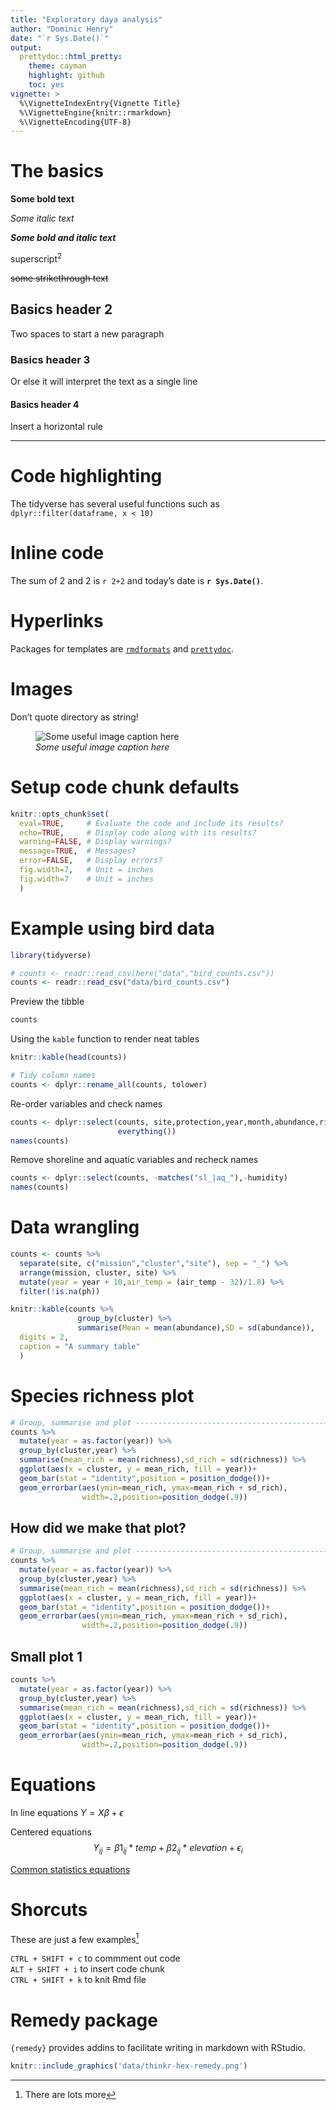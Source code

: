 ```yaml
---
title: "Exploratory daya analysis"
author: "Dominic Henry"
date: "`r Sys.Date()`"
output:
  prettydoc::html_pretty:
    theme: cayman
    highlight: github
    toc: yes
vignette: >
  %\VignetteIndexEntry{Vignette Title}
  %\VignetteEngine{knitr::rmarkdown}
  %\VignetteEncoding{UTF-8}
---
```


# The basics

**Some bold text**  

*Some italic text*  

***Some bold and italic text***

superscript^2^

~~some strikethrough text~~

## Basics header 2

Two spaces to start a new paragraph  

### Basics header 3

Or else
it will interpret the
text as a single
line

#### Basics header 4

Insert a horizontal rule  

***

# Code highlighting

The tidyverse has several useful functions such as `dplyr::filter(dataframe, x < 10)`

# Inline code

The sum of 2 and 2 is `r 2+2` and today's date is **`r Sys.Date()`**.

# Hyperlinks

Packages for templates  are [`rmdformats`](https://github.com/juba/rmdformats) and [`prettydoc`](https://github.com/yixuan/prettydoc).

# Images 

Don't quote directory as string!

![*Some useful image caption here*](data/rmd_hex_small.png)


# Setup code chunk defaults

```r
knitr::opts_chunk$set(
  eval=TRUE,     # Evaluate the code and include its results?
  echo=TRUE,     # Display code along with its results?
  warning=FALSE, # Display warnings?
  message=TRUE,  # Messages?
  error=FALSE,   # Display errors?
  fig.width=7,   # Unit = inches
  fig.width=7    # Unit = inches
  )
```

# Example using bird data

```r
library(tidyverse)
```

```r
# counts <- readr::read_csv(here("data","bird_counts.csv"))
counts <- readr::read_csv("data/bird_counts.csv")
```

Preview the tibble

```r
counts
```

Using the `kable` function to render neat tables

```r
knitr::kable(head(counts))
```


```r
# Tidy column names 
counts <- dplyr::rename_all(counts, tolower)
```

Re-order variables and check names

```r
counts <- dplyr::select(counts, site,protection,year,month,abundance,richness,
                        everything())
names(counts)
```

Remove shoreline and aquatic variables and recheck names

```r
counts <- dplyr::select(counts, -matches("sl_|aq_"),-humidity)
names(counts)
```

# Data wrangling

```r
counts <- counts %>% 
  separate(site, c("mission","cluster","site"), sep = "_") %>% 
  arrange(mission, cluster, site) %>% 
  mutate(year = year + 10,air_temp = (air_temp - 32)/1.8) %>% 
  filter(!is.na(ph))
```

```r
knitr::kable(counts %>% 
               group_by(cluster) %>% 
               summarise(Mean = mean(abundance),SD = sd(abundance)),
  digits = 2,
  caption = "A summary table"
  )
```


# Species richness plot

```r
# Group, summarise and plot -----------------------------------------------
counts %>% 
  mutate(year = as.factor(year)) %>% 
  group_by(cluster,year) %>% 
  summarise(mean_rich = mean(richness),sd_rich = sd(richness)) %>% 
  ggplot(aes(x = cluster, y = mean_rich, fill = year))+
  geom_bar(stat = "identity",position = position_dodge())+
  geom_errorbar(aes(ymin=mean_rich, ymax=mean_rich + sd_rich),
                width=.2,position=position_dodge(.9))

```


## How did we make that plot?

```r
# Group, summarise and plot -----------------------------------------------
counts %>% 
  mutate(year = as.factor(year)) %>% 
  group_by(cluster,year) %>% 
  summarise(mean_rich = mean(richness),sd_rich = sd(richness)) %>% 
  ggplot(aes(x = cluster, y = mean_rich, fill = year))+
  geom_bar(stat = "identity",position = position_dodge())+
  geom_errorbar(aes(ymin=mean_rich, ymax=mean_rich + sd_rich),
                width=.2,position=position_dodge(.9))

```

## Small plot 1

```r
counts %>% 
  mutate(year = as.factor(year)) %>% 
  group_by(cluster,year) %>% 
  summarise(mean_rich = mean(richness),sd_rich = sd(richness)) %>% 
  ggplot(aes(x = cluster, y = mean_rich, fill = year))+
  geom_bar(stat = "identity",position = position_dodge())+
  geom_errorbar(aes(ymin=mean_rich, ymax=mean_rich + sd_rich),
                width=.2,position=position_dodge(.9))

```

# Equations

In line equations $Y = X\beta + \epsilon$

Centered equations $$Y_{ij} = \beta1_{ij}*temp + \beta2_{ij}*elevation + \epsilon_i$$

[Common statistics equations](https://gist.github.com/derekmcloughlin/896da22518ef2f3d81b0) 


# Shorcuts

These are just a few examples^[There are lots more]  


`CTRL + SHIFT + c` to commment out code  
`ALT + SHIFT + i` to insert code chunk  
`CTRL + SHIFT + k` to knit Rmd file  

# Remedy package

`{remedy}` provides addins to facilitate writing in markdown with RStudio.

```r

knitr::include_graphics('data/thinkr-hex-remedy.png')

```


